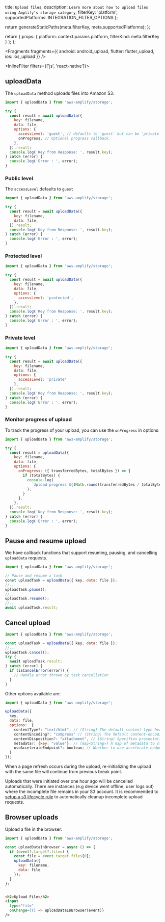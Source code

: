   title: `Upload files`,
  description: `Learn more about how to upload files using Amplify's storage category`,
  filterKey: 'platform',
  supportedPlatforms: INTEGRATION_FILTER_OPTIONS
};



  return generateStaticPaths(meta.filterKey, meta.supportedPlatforms);
};

  return {
    props: {
      platform: context.params.platform,
      filterKind: meta.filterKey
    }
  };
};


<Fragments
  fragments={{
    android: android_upload,
    flutter: flutter_upload,
    ios: ios_upload
  }}
/>

<InlineFilter filters={['js', 'react-native']}>

## uploadData

The `uploadData` method uploads files into Amazon S3.

```javascript
import { uploadData } from 'aws-amplify/storage';

try {
  const result = await uploadData({
    key: filename,
    data: file,
    options: {
      accessLevel: 'guest', // defaults to `guest` but can be 'private' | 'protected' | 'guest'
      onProgress, // Optional progress callback.
    },
  }).result;
  console.log('Key from Response: ', result.key);
} catch (error) {
  console.log('Error : ', error);
}
```

### Public level
The `accessLevel` defaults to `guest`

```javascript
import { uploadData } from 'aws-amplify/storage';

try {
  const result = await uploadData({
    key: filename,
    data: file,
  }).result;
  console.log('Key from Response: ', result.key);
} catch (error) {
  console.log('Error : ', error);
}
```

### Protected level 

```javascript
import { uploadData } from 'aws-amplify/storage';

try {
  const result = await uploadData({
    key: filename,
    data: file,
    options: {
      accessLevel: 'protected',
    },
  }).result;
  console.log('Key from Response: ', result.key);
} catch (error) {
  console.log('Error : ', error);
}
```

### Private level

```javascript
import { uploadData } from 'aws-amplify/storage';

try {
  const result = await uploadData({
    key: filename,
    data: file,
    options: {
      accessLevel: 'private'
    },
  }).result;
  console.log('Key from Response: ', result.key);
} catch (error) {
  console.log('Error : ', error);
}
```

### Monitor progress of upload

To track the progress of your upload, you can use the `onProgress` in options:

```javascript
import { uploadData } from 'aws-amplify/storage';

try {
  const result = uploadData({
    key: filename,
    data: file,
    options: {
      onProgress: ({ transferredBytes, totalBytes }) => {
        if (totalBytes) {
          console.log(
            `Upload progress ${(Math.round(transferredBytes / totalBytes)) * 100} %`
          );
        }
      },
    },
  }).result;
  console.log('Key from Response: ', result.key);
} catch (error) {
  console.log('Error : ', error);
}
```

## Pause and resume upload

We have callback functions that support resuming, pausing, and cancelling `uploadData` requests. 

```javascript
import { uploadData } from 'aws-amplify/storage';

// Pause and resume a task
const uploadTask = uploadData({ key, data: file });
//...
uploadTask.pause();
//...
uploadTask.resume();
//...
await uploadTask.result;
```

## Cancel upload

```javascript
import { uploadData } from 'aws-amplify/storage';

const uploadTask = uploadData({ key, data: file });
//...
uploadTask.cancel();
try {
  await uploadTask.result;
} catch (error) {
  if (isCancelError(error)) {
    // Handle error thrown by task cancellation
  }
}

```

Other options available are:

```javascript
import { uploadData } from 'aws-amplify/storage'; 

uploadData({ 
  key, 
  data: file, 
  options:  {
    contentType?: "text/html", // (String) The default content-type header value of the file when downloading it.
    contentEncoding?: "compress" // (String) The default content-encoding header value of the file when downloading it.
    contentDisposition?: "attachment", // (String) Specifies presentational information for the object
    metadata?: {key: "value"}, // (map<String>) A map of metadata to store with the object in S3.
    useAccelerateEndpoint?: boolean; // Whether to use accelerate endpoint.
  }
});

```

When a page refresh occurs during the upload, re-initializing the upload with the same file will continue from previous break point.

<Callout>

Uploads that were initiated over one hour ago will be cancelled automatically. There are instances (e.g device went offline, user logs out) where the incomplete file remains in your S3 account. It is recommended to [setup a s3 lifecycle rule](https://aws.amazon.com/blogs/aws-cloud-financial-management/discovering-and-deleting-incomplete-multipart-uploads-to-lower-amazon-s3-costs/) to automatically cleanup incomplete upload requests.

</Callout>

## Browser uploads

Upload a file in the browser:

```javascript
import { uploadData } from 'aws-amplify/storage';

const uploadDataInBrowser = async () => {
  if (event?.target?.files) {
    const file = event.target.files[0];
    uploadData({
      key: filename,
      data: file
    });
  }
};

```

```html

<h2>Upload File</h2>
<input
  type="file"
  onChange={() => uploadDataInBrowser(event)}
/>
```

</InlineFilter>
